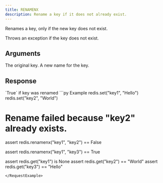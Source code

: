 ```yaml
---
title: RENAMENX
description: Rename a key if it does not already exist.
---
```


Renames a key, only if the new key does not exist.

Throws an exception if the key does not exist.

## Arguments

<ParamField body="source" type="str" required>
  The original key.
</ParamField>


<ParamField body="destination" type="str" required>
  A new name for the key.
</ParamField>

## Response

<ResponseField type="bool" required>
 `True` if key was renamed
</ResponseField>

<RequestExample>
```py Example
redis.set("key1", "Hello")
redis.set("key2", "World")

# Rename failed because "key2" already exists.
assert redis.renamenx("key1", "key2") == False

assert redis.renamenx("key1", "key3") == True

assert redis.get("key1") is None
assert redis.get("key2") == "World"
assert redis.get("key3") == "Hello"
```
</RequestExample>
